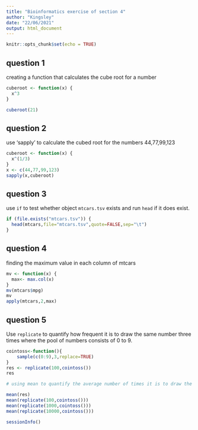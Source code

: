 ```yaml
---
title: "Bioinformatics exercise of section 4"
author: "Kingsley"
date: "22/06/2021"
output: html_document
---
```


```r
knitr::opts_chunk$set(echo = TRUE)
```

## question 1

creating a function that calculates the cube root for a number
```r
cuberoot <- function(x) {
  x^3
}

cuberoot(21)

```

## question 2

use 'sapply' to calculate the cubed root for the numbers 44,77,99,123
```r
cuberoot <- function(x) {
  x^(1/3)
}
x <- c(44,77,99,123)
sapply(x,cuberoot)
```

## question 3

use `if` to test whether object `mtcars.tsv` exists and run `head` if it does exist.
```r
if (file.exists("mtcars.tsv")) {
  head(mtcars,file="mtcars.tsv",quote=FALSE,sep="\t")
}
```

## question 4

finding the maximum value in each column of mtcars
```r
mv <- function(x) {
  max<- max.col(x)
}
mv(mtcars$mpg)
mv
apply(mtcars,2,max)
```

## question 5

Use `replicate` to quantify how frequent it is to draw the same number three times where the pool of numbers consists of 0 to 9.
```r
cointoss<-function(){
    sample(c(0:9),3,replace=TRUE)
}
res <- replicate(100,cointoss())
res

# using mean to quantify the average number of times it is to draw the same number three times

mean(res)
mean(replicate(100,cointoss()))
mean(replicate(1000,cointoss()))
mean(replicate(10000,cointoss()))
```

```r
sessionInfo()
```